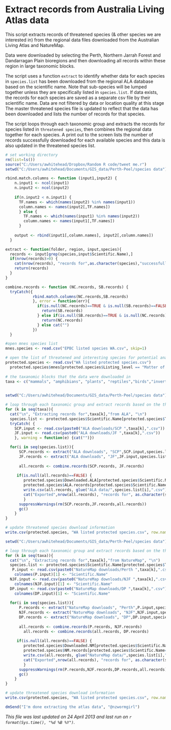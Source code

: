 Extract records from Australia Living Atlas data
========================================================
This script extracts records of threatened species (& other species we are interested in) from the regional data files downloaded from the Australian Living Atlas and NatureMap. 

Data were downloaded by selecting the Perth, Northern Jarrah Forest and Dandarragan Plain bioregions and then downloading all records within these region in large taxonomic blocks.  
 
The script uses a function `extract` to identify whether data for each species in `species.list` has been downloaded from the regional ALA database based on the scientific name.  Note that sub-species will be lumped together unless they are specifically listed in `species.list`. If data exists, the records for each species are saved as a separate csv file by their scientific name.  Data are not filtered by data or location quality at this stage The master threatened species file is updated to reflect that the data has been downloaded and lists the number of records for that species.  

The script loops through each taxonomic group and extracts the records for species listed in `threatened species`, then combines the regional data together for each species.  A print out to the screen lists the number of records successfully downloaded for each available species and this data is also updated in the threatened species list.

```r
# set working directory
rm(list=ls())
source("C:/Users/awhitehead/Dropbox/Random R code/tweet me.r")
setwd("C:/Users/awhitehead/Documents/GIS_data/Perth-Peel/species data")

rbind.match.columns <- function (input1,input2) {
    n.input1 <- ncol(input1)
    n.input2 <- ncol(input2)
    
    if(n.input2 < n.input1) {
      TF.names <- which(names(input2) %in% names(input1))
      column.names <- names(input2[,TF.names])
      } else {
        TF.names <- which(names(input1) %in% names(input2))
        column.names <- names(input1[,TF.names])
      }
    
    output <- rbind(input1[,column.names], input2[,column.names])
  }

extract <- function(folder, region, input,species){
  records <- input[grep(species,input$Scientific.Name),]
  if(nrow(records)>0) {
    cat(nrow(records), "records for",as.character(species),"successfully extracted from",region,"from",folder,"\n")
    return(records)
  } 
}

combine.records <- function (NC.records, SB.records) {
  tryCatch({
            rbind.match.columns(NC.records,SB.records)
            }, error = function(err){
              if(is.null(NC.records)==TRUE & is.null(SB.records)==FALSE){
                return(SB.records)
              } else if(is.null(SB.records)==TRUE & is.null(NC.records)==FALSE){
                return(NC.records)
              } else cat("")
            })
  }

#open mnes species list
mnes.species <- read.csv("EPBC listed species WA.csv", skip=1)

# open the list of threatened and interesting species for potential analysis
protected.species <- read.csv("WA listed protected species.csv")
  protected.species$mnes[protected.species$Listing_level == "Matter of National Environmental Significance"] <- "TRUE"
 
# the taxanomic blocks that the data were downloaded in
taxa <- c("mammals", "amphibians", "plants", "reptiles","birds","invertebrates","arthropods")
          
```

```r
setwd("C:/Users/awhitehead/Documents/GIS_data/Perth-Peel/species data")

# loop through each taxonomic group and extract records based on the threatened species list
for (k in seq(taxa)){
  cat("\n", "Extracting records for",taxa[k],"from ALA", "\n")  
  species.list <- protected.species$Scientific.Name[protected.species$Taxa==taxa[k]] 
  tryCatch( {
    SCP.input <- read.csv(paste0("ALA downloads/SCP ",taxa[k],".csv"))
    JF.input <- read.csv(paste0("ALA downloads/JF ",taxa[k],".csv"))
    }, warning = function(e) {cat("")})

  for(i in seq(species.list)){
      SCP.records <- extract("ALA downloads", "SCP",SCP.input,species.list[i])
      JF.records <- extract("ALA downloads", "JF",JF.input,species.list[i])
      
      all.records <- combine.records(SCP.records, JF.records)
        
     if(is.null(all.records)==FALSE) {
        protected.species$Downloaded.ALA[protected.species$Scientific.Name==species.list[i]] <- "yes"
        protected.species$ALA.records[protected.species$Scientific.Name==species.list[i]] <- nrow(all.records)
        write.csv(all.records, glue("ALA data/",species.list[i],".csv"),row.names=FALSE)
        cat("Exported",nrow(all.records), "records for", as.character(species.list[i]),"\n","\n")
        }
      suppressWarnings(rm(SCP.records,JF.records,all.records))
      gc()
    }
}

# update threatened species download information
write.csv(protected.species, "WA listed protected species.csv", row.names=FALSE)

```


```r
setwd("C:/Users/awhitehead/Documents/GIS_data/Perth-Peel/species data")

# loop through each taxonomic group and extract records based on the threatened species list
for (k in seq(taxa)){
  cat("\n", "Extracting records for",taxa[k],"from NatureMap", "\n")  
  species.list <- protected.species$Scientific.Name[protected.species$Taxa==taxa[k]] 
   P.input <- read.csv(paste0("NatureMap downloads/Perth ",taxa[k],".csv"))
    colnames(P.input)[1] <- "Scientific.Name"
  NJF.input <- read.csv(paste0("NatureMap downloads/NJF ",taxa[k],".csv"))
    colnames(NJF.input)[1] <- "Scientific.Name"
  DP.input <- read.csv(paste0("NatureMap downloads/DP ",taxa[k],".csv"))
    colnames(DP.input)[1] <- "Scientific.Name"
  
  for(i in seq(species.list)){
      P.records <- extract("NatureMap downloads", "Perth",P.input,species.list[i])
      NJF.records <- extract("NatureMap downloads", "NJF",NJF.input,species.list[i])
      DP.records <- extract("NatureMap downloads", "DP",DP.input,species.list[i])
      
      all.records <- combine.records(P.records, NJF.records)
        all.records <- combine.records(all.records, DP.records)
        
     if(is.null(all.records)==FALSE) {
        protected.species$Downloaded.NM[protected.species$Scientific.Name==species.list[i]] <- "yes"
        protected.species$NM.records[protected.species$Scientific.Name==species.list[i]] <- nrow(all.records)
        write.csv(all.records, glue("NatureMap data/",species.list[i],".csv"),row.names=FALSE)
        cat("Exported",nrow(all.records), "records for", as.character(species.list[i]),"\n","\n")
        }
      suppressWarnings(rm(P.records,NJF.records,DP.records,all.records))
      gc()
    }
}

# update threatened species download information
write.csv(protected.species, "WA listed protected species.csv", row.names=FALSE)

dmSend("I'm done extracting the atlas data", "@nzwormgirl")

```

*This file was last updated on 24 April 2013 and last run on `r format(Sys.time(), "%d %B %Y")`.*
